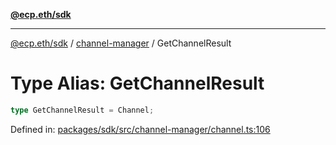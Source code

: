 [**@ecp.eth/sdk**](../../index.mdx)

***

[@ecp.eth/sdk](/sdk-reference/index.mdx) / [channel-manager](/sdk-reference/channel-manager/index.mdx) / GetChannelResult

# Type Alias: GetChannelResult

```ts
type GetChannelResult = Channel;
```

Defined in: [packages/sdk/src/channel-manager/channel.ts:106](https://github.com/ecp-eth/comments-monorepo/blob/main/packages/sdk/src/channel-manager/channel.ts#L106)
